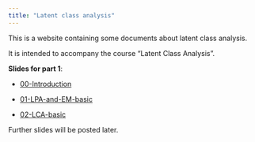```yaml
---
title: "Latent class analysis"
---
```


This is a website containing some documents about latent class analysis.

It is intended to accompany the course "Latent Class Analysis".

**Slides for part 1**:

-   [00-Introduction](https://daob.nl/files/lca/slides/00-introduction.pdf "Slides for course")

-   [01-LPA-and-EM-basic](https://daob.nl/files/lca/slides/01-LPA-and-EM-basic.pdf "Slides for course")

-   [02-LCA-basic](https://daob.nl/files/lca/slides/02-LCA-basic.pdf "Slides for course")

Further slides will be posted later.
